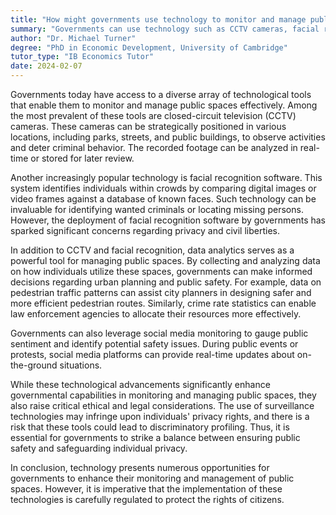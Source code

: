 ```yaml
---
title: "How might governments use technology to monitor and manage public spaces?"
summary: "Governments can use technology such as CCTV cameras, facial recognition software, and data analytics to monitor and manage public spaces."
author: "Dr. Michael Turner"
degree: "PhD in Economic Development, University of Cambridge"
tutor_type: "IB Economics Tutor"
date: 2024-02-07
---
```


Governments today have access to a diverse array of technological tools that enable them to monitor and manage public spaces effectively. Among the most prevalent of these tools are closed-circuit television (CCTV) cameras. These cameras can be strategically positioned in various locations, including parks, streets, and public buildings, to observe activities and deter criminal behavior. The recorded footage can be analyzed in real-time or stored for later review.

Another increasingly popular technology is facial recognition software. This system identifies individuals within crowds by comparing digital images or video frames against a database of known faces. Such technology can be invaluable for identifying wanted criminals or locating missing persons. However, the deployment of facial recognition software by governments has sparked significant concerns regarding privacy and civil liberties.

In addition to CCTV and facial recognition, data analytics serves as a powerful tool for managing public spaces. By collecting and analyzing data on how individuals utilize these spaces, governments can make informed decisions regarding urban planning and public safety. For example, data on pedestrian traffic patterns can assist city planners in designing safer and more efficient pedestrian routes. Similarly, crime rate statistics can enable law enforcement agencies to allocate their resources more effectively.

Governments can also leverage social media monitoring to gauge public sentiment and identify potential safety issues. During public events or protests, social media platforms can provide real-time updates about on-the-ground situations.

While these technological advancements significantly enhance governmental capabilities in monitoring and managing public spaces, they also raise critical ethical and legal considerations. The use of surveillance technologies may infringe upon individuals' privacy rights, and there is a risk that these tools could lead to discriminatory profiling. Thus, it is essential for governments to strike a balance between ensuring public safety and safeguarding individual privacy.

In conclusion, technology presents numerous opportunities for governments to enhance their monitoring and management of public spaces. However, it is imperative that the implementation of these technologies is carefully regulated to protect the rights of citizens.
    